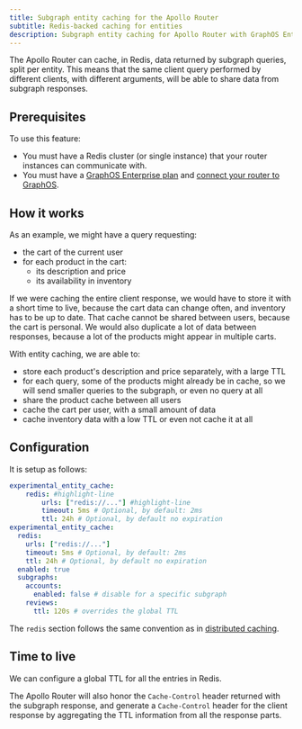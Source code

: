 ```yaml
---
title: Subgraph entity caching for the Apollo Router
subtitle: Redis-backed caching for entities
description: Subgraph entity caching for Apollo Router with GraphOS Enterprise. Cache and reuse individual entities across queries
---
```


<EnterpriseFeature />

The Apollo Router can cache, in Redis, data returned by subgraph queries, split per entity. This means that the same client query performed by different clients, with different arguments, will be able to share data from subgraph responses.

## Prerequisites

To use this feature:

- You must have a Redis cluster (or single instance) that your router instances can communicate with.
- You must have a [GraphOS Enterprise plan](https://www.apollographql.com/pricing/) and [connect your router to GraphOS](./overview/#environment-variables).

## How it works

As an example, we might have a query requesting:
- the cart of the current user
- for each product in the cart:
    - its description and price
    - its availability in inventory

If we were caching the entire client response, we would have to store it with a short time to live, because the cart data can change often, and inventory has to be up to date. That cache cannot be shared between users, because the cart is personal. We would also duplicate a lot of data between responses, because a lot of the products might appear in multiple carts.

With entity caching, we are able to:
- store each product's description and price separately, with a large TTL
- for each query, some of the products might already be in cache, so we will send smaller queries to the subgraph, or even no query at all
- share the product cache between all users
- cache the cart per user, with a small amount of data
- cache inventory data with a low TTL or even not cache it at all

## Configuration

It is setup as follows:

```yaml title="router.yaml"
experimental_entity_cache:
    redis: #highlight-line
        urls: ["redis://..."] #highlight-line
        timeout: 5ms # Optional, by default: 2ms
        ttl: 24h # Optional, by default no expiration
experimental_entity_cache:
  redis:
    urls: ["redis://..."]
    timeout: 5ms # Optional, by default: 2ms
    ttl: 24h # Optional, by default no expiration
  enabled: true
  subgraphs:
    accounts:
      enabled: false # disable for a specific subgraph
    reviews:
      ttl: 120s # overrides the global TTL
```

The `redis` section follows the same convention as in [distributed caching](./distributed-caching).

## Time to live

We can configure a global TTL for all the entries in Redis.

The Apollo Router will also honor the `Cache-Control` header returned with the subgraph response, and generate a `Cache-Control` header for the client response by aggregating the TTL information from all the response parts.
